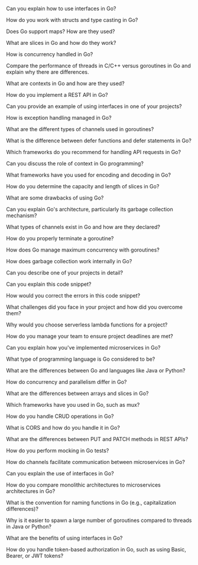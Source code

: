 Can you explain how to use interfaces in Go?

How do you work with structs and type casting in Go?

Does Go support maps? How are they used?

What are slices in Go and how do they work?

How is concurrency handled in Go?

Compare the performance of threads in C/C++ versus goroutines in Go and explain why there are differences.

What are contexts in Go and how are they used?

How do you implement a REST API in Go?

Can you provide an example of using interfaces in one of your projects?

How is exception handling managed in Go?

What are the different types of channels used in goroutines?

What is the difference between defer functions and defer statements in Go?

Which frameworks do you recommend for handling API requests in Go?

Can you discuss the role of context in Go programming?

What frameworks have you used for encoding and decoding in Go?

How do you determine the capacity and length of slices in Go?

What are some drawbacks of using Go?

Can you explain Go's architecture, particularly its garbage collection mechanism?

What types of channels exist in Go and how are they declared?

How do you properly terminate a goroutine?

How does Go manage maximum concurrency with goroutines?

How does garbage collection work internally in Go?

Can you describe one of your projects in detail?

Can you explain this code snippet?

How would you correct the errors in this code snippet?

What challenges did you face in your project and how did you overcome them?

Why would you choose serverless lambda functions for a project?

How do you manage your team to ensure project deadlines are met?

Can you explain how you've implemented microservices in Go?

What type of programming language is Go considered to be?

What are the differences between Go and languages like Java or Python?

How do concurrency and parallelism differ in Go?

What are the differences between arrays and slices in Go?

Which frameworks have you used in Go, such as mux?

How do you handle CRUD operations in Go?

What is CORS and how do you handle it in Go?

What are the differences between PUT and PATCH methods in REST APIs?

How do you perform mocking in Go tests?

How do channels facilitate communication between microservices in Go?

Can you explain the use of interfaces in Go?

How do you compare monolithic architectures to microservices architectures in Go?

What is the convention for naming functions in Go (e.g., capitalization differences)?

Why is it easier to spawn a large number of goroutines compared to threads in Java or Python?

What are the benefits of using interfaces in Go?

How do you handle token-based authorization in Go, such as using Basic, Bearer, or JWT tokens?